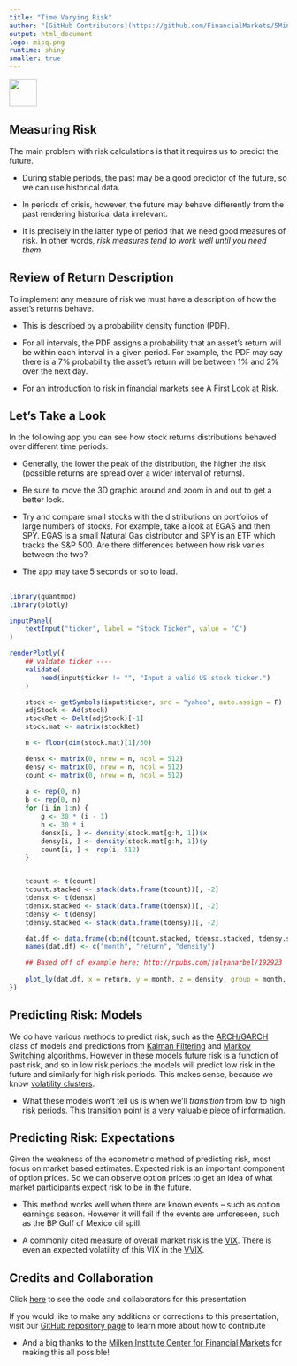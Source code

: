 ```yaml
---
title: "Time Varying Risk"
author: "[GitHub Contributors](https://github.com/FinancialMarkets/5MinuteFinance/graphs/contributors)"
output: html_document
logo: misq.png
runtime: shiny
smaller: true
---
```


<div class="MIfooter"><img src="mi.png" style="height:50px;"></div> 

## Measuring Risk

The main problem with risk calculations is that it requires us to predict the future.  

- During stable periods, the past may be a good predictor of the future, so we can use historical data.

- In periods of crisis, however, the future may behave differently from the past rendering historical data irrelevant.

- It is precisely in the latter type of period that we need good measures of risk. In other words, *risk measures tend to work well until you need them.*




## Review of Return Description

To implement any measure of risk we must have a description of how the asset's returns behave.  

- This is described by a probability density function (PDF).  

- For all intervals, the PDF assigns a probability that an asset's return will be within each interval in a given period. For example, the PDF may say there is a 7\% probability the asset's return will be between 1\% and 2\% over the next day.  

-  For an introduction to risk in financial markets see [A First Look at Risk](https://micfm.shinyapps.io/what_is_risk).



  
## Let's Take a Look

In the following app you can see how stock returns distributions behaved over different time periods. 

-  Generally, the lower the peak of the distribution, the higher the risk (possible returns are spread over a wider interval of returns). 

-  Be sure to move the 3D graphic around and zoom in and out to get a better look.

- Try and compare small stocks with the distributions on portfolios of large numbers of stocks.  For example, take a look at EGAS and then SPY.  EGAS is a small Natural Gas distributor and SPY is an ETF which tracks the S&P 500.  Are there differences between how risk varies between the two?

-  The app may take 5 seconds or so to load.




## 

```r
library(quantmod)
library(plotly)

inputPanel(
    textInput("ticker", label = "Stock Ticker", value = "C")
)

renderPlotly({
    ## valdate ticker ----
    validate(
        need(input$ticker != "", "Input a valid US stock ticker.")
    )

    stock <- getSymbols(input$ticker, src = "yahoo", auto.assign = F)
    adjStock <- Ad(stock)
    stockRet <- Delt(adjStock)[-1]
    stock.mat <- matrix(stockRet)

    n <- floor(dim(stock.mat)[1]/30)

    densx <- matrix(0, nrow = n, ncol = 512)
    densy <- matrix(0, nrow = n, ncol = 512)
    count <- matrix(0, nrow = n, ncol = 512)
    
    a <- rep(0, n)
    b <- rep(0, n)
    for (i in 1:n) {
        g <- 30 * (i - 1)
        h <- 30 * i
        densx[i, ] <- density(stock.mat[g:h, 1])$x
        densy[i, ] <- density(stock.mat[g:h, 1])$y
        count[i, ] <- rep(i, 512)
    }


    tcount <- t(count)
    tcount.stacked <- stack(data.frame(tcount))[, -2]
    tdensx <- t(densx)
    tdensx.stacked <- stack(data.frame(tdensx))[, -2]
    tdensy <- t(densy)
    tdensy.stacked <- stack(data.frame(tdensy))[, -2]

    dat.df <- data.frame(cbind(tcount.stacked, tdensx.stacked, tdensy.stacked))
    names(dat.df) <- c("month", "return", "density")

    ## Based off of example here: http://rpubs.com/julyanarbel/192923
    
    plot_ly(dat.df, x = return, y = month, z = density, group = month, type = "scatter3d", mode = "lines") 
})
```



<!-- go a bit into ARCH/GARCH models -->

##  Predicting Risk: Models

We do have various methods to predict risk, such as the [ARCH/GARCH](https://en.wikipedia.org/wiki/Autoregressive_conditional_heteroskedasticity) class of models and predictions from [Kalman Filtering](https://en.wikipedia.org/wiki/Kalman_filter) and [Markov Switching](http://complete-markets.com/2014/02/markov-regime-switching-volatility-in-natural-gas-futures-ngh4/) algorithms.  However in these models future risk is a function of past risk, and so in low risk periods the models will predict low risk in the future and similarly for high risk periods.  This makes sense, because we know [volatility clusters](https://en.wikipedia.org/wiki/Volatility_clustering).  

-  What these models won't tell us is when we'll *transition* from low to high risk periods.  This transition point is a very valuable piece of information.



##  Predicting Risk: Expectations

Given the weakness of the econometric method of predicting risk, most focus on market based estimates.  Expected risk is an important component of option prices. So we can observe option prices to get an idea of what market participants expect risk to be in the future.

-  This method works well when there are known events -- such as option earnings season.  However it will fail if the events are unforeseen, such as the BP Gulf of Mexico oil spill.

-  A commonly cited measure of overall market risk is the [VIX](https://micfm.shinyapps.io/The_VIX/).  There is even an expected volatility of this VIX in the [VVIX](https://micfm.shinyapps.io/The_VVIX/).




## Credits and Collaboration

Click [here](https://github.com/FinancialMarkets/5MinuteFinance/blob/master/Risk/risk_future_past/risk_over_time.Rmd) to see the code and collaborators for this presentation

If you would like to make any additions or corrections to this presentation, visit our [GitHub repository page](https://github.com/FinancialMarkets/5MinuteFinance#how-to-contribute) to learn more about how to contribute

- And a big thanks to the [Milken Institute Center for Financial Markets](http://www.milkeninstitute.org/centers/markets) for making this all possible!



